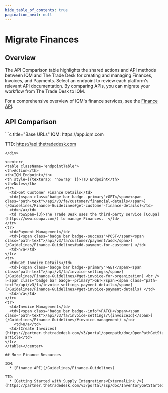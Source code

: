 ```yaml
---
hide_table_of_contents: true
pagination_next: null
---
```



# Migrate Finances

## Overview

The API Comparison table highlights the shared actions and API methods between IQM and The Trade Desk for creating and managing Finances, Invoices, and Payments. Select an endpoint to review each platform's relevant API documentation. By comparing APIs, you can migrate your workflow from The Trade Desk to IQM.

For a comprehensive overview of IQM's finance services, see the [Finance API](/Guidelines/Finance-Guidelines).

## API Comparison

<div class="smallTable">
```c title="Base URLs"
  IQM: https://app.iqm.com
  
  TTD: https://api.thetradedesk.com
```
</div>

<center>
<table className='endpointTable'>
<th>Action</th>
<th>IQM Endpoint</th>
<th style={{textWrap: 'nowrap' }}>TTD Endpoint</th>
<th>Notes</th>
<tr>
  <td>Get Customer Finance Details</td>
  <td>[<span class="badge bar badge--primary">GET</span><span class="path-text">/api/v3/fa/customer/financial-details</span>](/Guidelines/Finance-Guidelines#get-customer-finance-details)</td>
  <td>n/a</td>
  <td rowSpan={3}>The Trade Desk uses the third-party service [Coupa](https://www.coupa.com/) to manage Finances.  </td>
</tr>
<tr>
  <td>Payment Management</td>
  <td>[<span class="badge bar badge--success">POST</span><span class="path-text">/api/v3/fa/customer/payment/add</span>](/Guidelines/Finance-Guidelines#add-payment-for-customer) </td>
  <td>n/a</td>
</tr>
<tr>
  <td>Get Invoice Details</td>
  <td>[<span class="badge bar badge--primary">GET</span><span class="path-text">/api/v3/fa/invoice-settings</span>](/Guidelines/Finance-Guidelines/#get-invoice-for-organization) <br />[<span class="badge bar badge--primary">GET</span><span class="path-text">/api/v3/fa/invoice-settings-payment-details</span>](/Guidelines/Finance-Guidelines/#get-invoice-payment-details) </td>
  <td>n/a</td>
</tr>
<tr>
  <td>Invoice Management</td>
  <td>[<span class="badge bar badge--info">PATCH</span><span class="path-text">/api/v3/fa/invoice-settings/\{invoiceId}</span>](/Guidelines/Finance-Guidelines/#invoice-management) </td>
    <td>n/a</td>
  <td>[Create Invoices](https://partner.thetradedesk.com/v3/portal/openpath/doc/OpenPathGetStarted#invoice) article</td>
</tr>
</table></center>

## More Finance Resources 

IQM:
  * [Finance API](/Guidelines/Finance-Guidelines)

TTD: 
  * [Getting Started with Supply Integrations<ExternalLink />](https://partner.thetradedesk.com/v3/portal/ssp/doc/InventoryGetStarted)